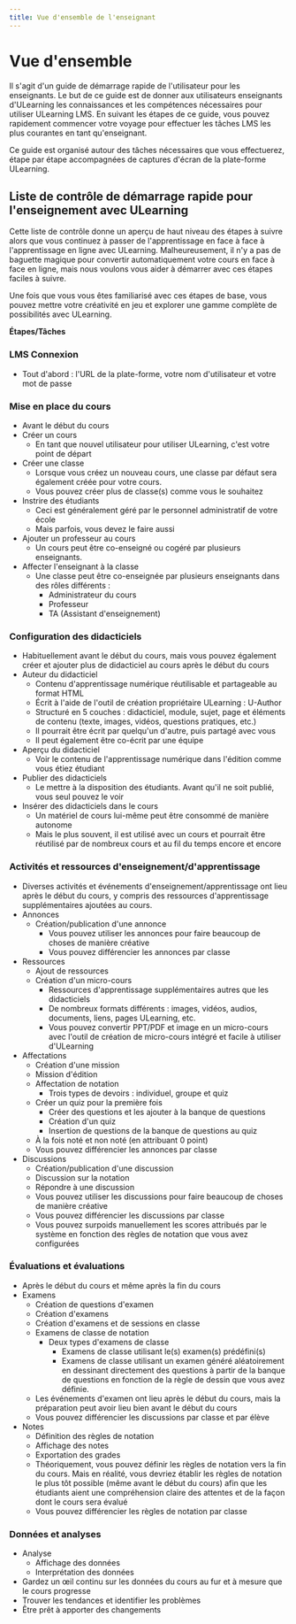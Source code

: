```yaml
--- 
title: Vue d'ensemble de l'enseignant
--- 
```



# Vue d'ensemble

 Il s'agit d'un guide de démarrage rapide de l'utilisateur pour les enseignants. Le but de ce guide est de donner aux utilisateurs enseignants d'ULearning les connaissances et les compétences nécessaires pour utiliser ULearning LMS. En suivant les étapes de ce guide, vous pouvez rapidement commencer votre voyage pour effectuer les tâches LMS les plus courantes en tant qu'enseignant. 
 
 Ce guide est organisé autour des tâches nécessaires que vous effectuerez, étape par étape accompagnées de captures d'écran de la plate-forme ULearning. 
 
 ## Liste de contrôle de démarrage rapide pour l'enseignement avec ULearning 
 
 Cette liste de contrôle donne un aperçu de haut niveau des étapes à suivre alors que vous continuez à passer de l'apprentissage en face à face à l'apprentissage en ligne avec ULearning. Malheureusement, il n'y a pas de baguette magique pour convertir automatiquement votre cours en face à face en ligne, mais nous voulons vous aider à démarrer avec ces étapes faciles à suivre. 
 
 Une fois que vous vous êtes familiarisé avec ces étapes de base, vous pouvez mettre votre créativité en jeu et explorer une gamme complète de possibilités avec ULearning. 
 
 **Étapes/Tâches** 
 
 ### LMS Connexion 
 - Tout d'abord : l'URL de la plate-forme, votre nom d'utilisateur et votre mot de passe 
 
 ### Mise en place du cours 
 - Avant le début du cours 
 - Créer un cours 
     - En tant que nouvel utilisateur pour utiliser ULearning, c'est votre point de départ 
 - Créer une classe 
     - Lorsque vous créez un nouveau cours, une classe par défaut sera également créée pour votre cours. 
     - Vous pouvez créer plus de classe(s) comme vous le souhaitez 
 - Instrire des étudiants 
     - Ceci est généralement géré par le personnel administratif de votre école 
     - Mais parfois, vous devez le faire aussi 
 - Ajouter un professeur au cours 
     - Un cours peut être co-enseigné ou cogéré par plusieurs enseignants. 
 - Affecter l'enseignant à la classe 
     - Une classe peut être co-enseignée par plusieurs enseignants dans des rôles différents : 
         - Administrateur du cours 
         - Professeur 
         - TA (Assistant d'enseignement) 
 
 ### Configuration des didacticiels 
 - Habituellement avant le début du cours, mais vous pouvez également créer et ajouter plus de didacticiel au cours après le début du cours 
 - Auteur du didacticiel 
     - Contenu d'apprentissage numérique réutilisable et partageable au format HTML 
     - Écrit à l'aide de l'outil de création propriétaire ULearning : U-Author 
     - Structuré en 5 couches : didacticiel, module, sujet, page et éléments de contenu (texte, images, vidéos, questions pratiques, etc.) 
     - Il pourrait être écrit par quelqu'un d'autre, puis partagé avec vous 
     - Il peut également être co-écrit par une équipe 
 - Aperçu du didacticiel 
     - Voir le contenu de l'apprentissage numérique dans l'édition comme vous étiez étudiant 
 - Publier des didacticiels 
     - Le mettre à la disposition des étudiants. Avant qu'il ne soit publié, vous seul pouvez le voir 
 - Insérer des didacticiels dans le cours 
     - Un matériel de cours lui-même peut être consommé de manière autonome 
     - Mais le plus souvent, il est utilisé avec un cours et pourrait être réutilisé par de nombreux cours et au fil du temps encore et encore 

 ### Activités et ressources d'enseignement/d'apprentissage 
 - Diverses activités et événements d'enseignement/apprentissage ont lieu après le début du cours, y compris des ressources d'apprentissage supplémentaires ajoutées au cours. 
 - Annonces 
     - Création/publication d'une annonce 
         - Vous pouvez utiliser les annonces pour faire beaucoup de choses de manière créative 
         - Vous pouvez différencier les annonces par classe 
 - Ressources 
     - Ajout de ressources 
     - Création d'un micro-cours 
         - Ressources d'apprentissage supplémentaires autres que les didacticiels 
         - De nombreux formats différents : images, vidéos, audios, documents, liens, pages ULearning, etc. 
         - Vous pouvez convertir PPT/PDF et image en un micro-cours avec l'outil de création de micro-cours intégré et facile à utiliser d'ULearning 
 - Affectations 
     - Création d'une mission 
     - Mission d'édition 
     - Affectation de notation 
         - Trois types de devoirs : individuel, groupe et quiz 
     - Créer un quiz pour la première fois 
         - Créer des questions et les ajouter à la banque de questions 
         - Création d'un quiz 
         - Insertion de questions de la banque de questions au quiz 
     - À la fois noté et non noté (en attribuant 0 point) 
     - Vous pouvez différencier les annonces par classe 
 - Discussions 
     - Création/publication d'une discussion 
     - Discussion sur la notation 
     - Répondre à une discussion 
     - Vous pouvez utiliser les discussions pour faire beaucoup de choses de manière créative 
     - Vous pouvez différencier les discussions par classe 
     - Vous pouvez surpoids manuellement les scores attribués par le système en fonction des règles de notation que vous avez configurées 
 
 ### Évaluations et évaluations 
 - Après le début du cours et même après la fin du cours 
 - Examens 
     - Création de questions d'examen 
     - Création d'examens 
     - Création d'examens et de sessions en classe 
     - Examens de classe de notation 
         - Deux types d'examens de classe 
             - Examens de classe utilisant le(s) examen(s) prédéfini(s) 
             - Examens de classe utilisant un examen généré aléatoirement en dessinant directement des questions à partir de la banque de questions en fonction de la règle de dessin que vous avez définie. 
     - Les événements d'examen ont lieu après le début du cours, mais la préparation peut avoir lieu bien avant le début du cours 
     - Vous pouvez différencier les discussions par classe et par élève 
- Notes 
     - Définition des règles de notation 
     - Affichage des notes 
     - Exportation des grades 
     - Théoriquement, vous pouvez définir les règles de notation vers la fin du cours. Mais en réalité, vous devriez établir les règles de notation le plus tôt possible (même avant le début du cours) afin que les étudiants aient une compréhension claire des attentes et de la façon dont le cours sera évalué 
     - Vous pouvez différencier les règles de notation par classe

### Données et analyses 
 - Analyse 
     - Affichage des données 
     - Interprétation des données 
 - Gardez un œil continu sur les données du cours au fur et à mesure que le cours progresse 
 - Trouver les tendances et identifier les problèmes 
 - Être prêt à apporter des changements
